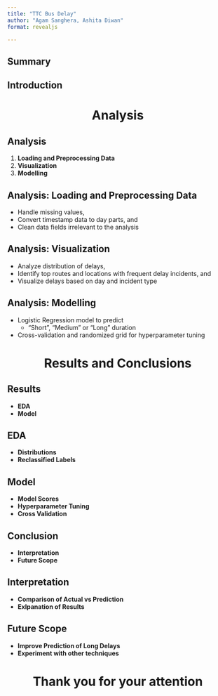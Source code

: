 ```yaml
---
title: "TTC Bus Delay"
author: "Agam Sanghera, Ashita Diwan"
format: revealjs

---
```


## Summary

## Introduction

# Analysis {style="text-align: center"}


## Analysis

1. **Loading and Preprocessing Data** 
2. **Visualization** 
3. **Modelling**

## Analysis: Loading and Preprocessing Data 
- Handle missing values, 
- Convert timestamp data to day parts, and 
- Clean data fields irrelevant to the analysis


## Analysis: Visualization 
- Analyze distribution of delays, 
- Identify top routes and locations with frequent delay incidents, and
- Visualize delays based on day and incident type

## Analysis: Modelling
- Logistic Regression model to predict
    - "Short", "Medium" or "Long" duration
- Cross-validation and randomized grid for hyperparameter tuning

# Results and Conclusions {style="text-align: center"}

## Results
- **EDA** 
- **Model** 

## EDA
- **Distributions** 
- **Reclassified Labels** 

## Model
- **Model Scores** 
- **Hyperparameter Tuning**
- **Cross Validation**

## Conclusion
- **Interpretation**
- **Future Scope**

## Interpretation
- **Comparison of Actual vs Prediction**
- **Exlpanation of Results**

## Future Scope
- **Improve Prediction of Long Delays**
- **Experiment with other techniques**

# Thank you for your attention {style="text-align: center"}